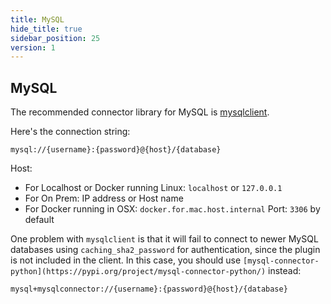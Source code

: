 ```yaml
---
title: MySQL
hide_title: true
sidebar_position: 25
version: 1
---
```


## MySQL

The recommended connector library for MySQL is [mysqlclient](https://pypi.org/project/mysqlclient/).

Here's the connection string:

```
mysql://{username}:{password}@{host}/{database}
```

Host:

- For Localhost or Docker running Linux: `localhost` or `127.0.0.1`
- For On Prem: IP address or Host name
- For Docker running in OSX: `docker.for.mac.host.internal`
  Port: `3306` by default

One problem with `mysqlclient` is that it will fail to connect to newer MySQL databases using `caching_sha2_password` for authentication, since the plugin is not included in the client. In this case, you should use `[mysql-connector-python](https://pypi.org/project/mysql-connector-python/)` instead:

```
mysql+mysqlconnector://{username}:{password}@{host}/{database}
```
